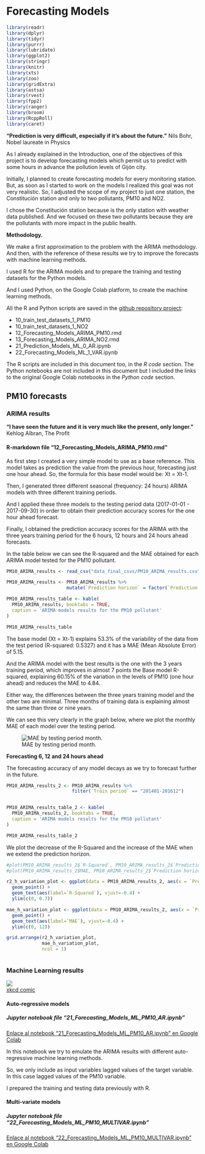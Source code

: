 # Forecasting Models


```r
library(readr)
library(dplyr)
library(tidyr)
library(purrr)
library(lubridate)
library(ggplot2)
library(stringr)
library(knitr)
library(xts)
library(zoo)
library(gridExtra)
library(astsa)
library(rvest)
library(fpp2)
library(ranger)
library(broom)
library(RcppRoll)
library(caret)
```

__"Prediction is very difficult, especially if it's about the future."__
 Nils Bohr, Nobel laureate in Physics
  
As I already explained in the Introduction, one of the objectives of this project is to develop forecasting models which permit us to predict with some hours in advance the pollution levels of Gijón city. 
  
Initially, I planned to create forecasting models for every monitoring station. But, as soon as I started to work on the models I realized this goal was not  very realistic. So, I adjusted the scope of my project to just one station, the Constitución station and only to two pollutants, PM10 and NO2. 
  
I chose the Constitución station because is the only station with weather data published. And we focused on these two pollutants because they are the pollutants with more impact in the public health. 
  
    
__Methodology.__

We make a first approximation to the problem with the ARIMA methodology. And then, with the reference of these results we try to improve the forecasts with machine learning methods. 

I used R for the ARIMA models and to prepare the training and testing datasets for the Python models.

And I used Python, on the Google Colab platform, to create the machine learning methods. 

All the R and Python scripts are saved in the [github repository project](https://github.com/sergioberdiales/TFM_KSchool_Gijon_Air_Pollution): 

* 10_train_test_datasets_1_PM10
* 10_train_test_datasets_1_NO2
* 12_Forecasting_Models_ARIMA_PM10.rmd
* 13_Forecasting_Models_ARIMA_NO2.rmd
* 21_Prediction_Models_ML_0_AR.ipynb
* 22_Forecasting_Models_ML_1_VAR.ipynb

The R scripts are included in this document too, in the _R code_ section. The Python notebooks are not included in this document but I included the links to the original Google Colab notebooks in the _Python code_ section.

## PM10 forecasts

### ARIMA results {-}

__"I have seen the future and it is very much like the present, only longer."__
Kehlog Albran, The Profit
  
#### R-markdown file "12_Forecasting_Models_ARIMA_PM10.rmd" {-}
  
  As first step I created a very simple model to use as a base reference. This model takes as prediction the value from the previous hour, forecasting just one hour ahead. So, the formula for this base model would be: Xt = Xt-1. 
  
Then, I generated three different seasonal (frequency: 24 hours) ARIMA models with three different training periods. 

And I applied these three models to the testing period data (2017-01-01 - 2017-09-30) in order to obtain their prediction accuracy scores for the one hour ahead forecast. 

Finally, I obtained the prediction accuracy scores for the ARIMA with the three years training period for the 6 hours, 12 hours and 24 hours ahead forecasts. 
  
In the table below we can see the R-squared and the MAE obtained for each ARIMA model tested for the PM10 pollutant. 

```r
PM10_ARIMA_results <- read_csv("data_final_csvs/PM10_ARIMA_results.csv")

PM10_ARIMA_results <- PM10_ARIMA_results %>%
                      mutate(`Prediction horizon` = factor(`Prediction horizon`, levels = c("1 hour", "6 hours", "12 hours", "24 hours")))

PM10_ARIMA_results_table <- kable(
  PM10_ARIMA_results, booktabs = TRUE,
  caption = 'ARIMA models results for the PM10 pollutant'
)

PM10_ARIMA_results_table
```

The base model (Xt = Xt-1) explains 53.3% of the variability of the data from the test period (R-squared: 0.5327) and it has a MAE (Mean Absolute Error) of 5.15. 

And the ARIMA model with the best results is the one with the 3 years training period, which improves in almost 7 points the Base model R-squared, explaining 60.15% of the variation in the levels of PM10 (one hour ahead) and reduces the MAE to 4.84.  

Either way, the differences between the three years training model and the other two are minimal. Three months of training data is explaining almost the same than three or nine years. 

We can see this very clearly in the graph below, where we plot the monthly MAE of each model over the testing period.

![MAE by testing period month.](imgs/monthly_mae_base_model_vs_arima3m_3y_9y_graph.png)

__Forecasting 6, 12 and 24 hours ahead__

The forecasting accuracy of any model decays as we try to forecast further in the future. 

```r
PM10_ARIMA_results_2 <- PM10_ARIMA_results %>% 
                        filter(`Train period` == "201401-201612")


PM10_ARIMA_results_table_2 <- kable(
  PM10_ARIMA_results_2, booktabs = TRUE,
  caption = 'ARIMA models results for the PM10 pollutant'
)

PM10_ARIMA_results_table_2
```

We plot the decrease of the R-Squared and the increase of the MAE when we extend the prediction horizon.

```r
#plot(PM10_ARIMA_results_2$`R-Squared`, PM10_ARIMA_results_2$`Prediction horizon`)
#plot(PM10_ARIMA_results_2$MAE, PM10_ARIMA_results_2$`Prediction horizon`) 

r2_h_variation_plot <- ggplot(data = PM10_ARIMA_results_2, aes(x = `Prediction horizon`, y = `R-Squared`)) + 
  geom_point() +
  geom_text(aes(label=`R-Squared`), vjust=-0.4) +
  ylim(c(0, 0.7))

mae_h_variation_plot <- ggplot(data = PM10_ARIMA_results_2, aes(x = `Prediction horizon`, y = `MAE`)) + 
  geom_point() +
  geom_text(aes(label=`MAE`), vjust=-0.4) +
  ylim(c(0, 12))

grid.arrange(r2_h_variation_plot, 
             mae_h_variation_plot, 
             ncol = 1) 
       
```


### Machine Learning results {-}

![](https://imgs.xkcd.com/comics/machine_learning.png)  
[xkcd comic](https://xkcd.com/1838/)

#### Auto-regressive models {-}

##### Jupyter notebook file "21_Forecasting_Models_ML_PM10_AR.ipynb" {-}
[Enlace al notebook "21_Forecasting_Models_ML_PM10_AR.ipynb" en Google Colab](https://colab.research.google.com/drive/1qlSLPiANjOcpngutSiq61GcCxRIe9eIT)

In this notebook we try to emulate the ARIMA results with different auto-regressive machine learning methods. 

So, we only include as input variables lagged values of the target variable. In this case lagged values of the PM10 variable. 

I prepared the training and testing data previously with R. 

#### Multi-variate models {-}

##### Jupyter notebook file "22_Forecasting_Models_ML_PM10_MULTIVAR.ipynb" {-}
[Enlace al notebook "22_Forecasting_Models_ML_PM10_MULTIVAR.ipynb" en Google Colab](https://colab.research.google.com/drive/1SLoNm0-rHZM6Mv2Aj2n_4_pz8VsjYN8h)


  




